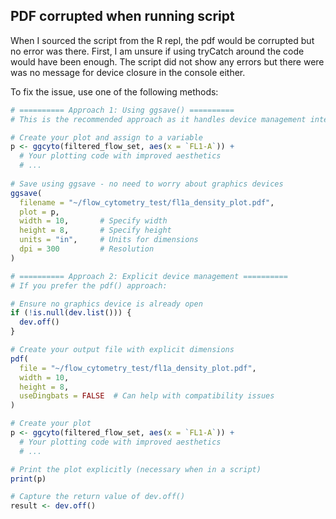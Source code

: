 ## PDF corrupted when running script
When I sourced the script from the R repl, the pdf would be corrupted but no error was there.
First, I am unsure if using tryCatch around the code would have been enough. The script did not show any errors but there were was no message for device closure in the console either.

To fix the issue, use one of the following methods:
```r
# ========== Approach 1: Using ggsave() ==========
# This is the recommended approach as it handles device management internally

# Create your plot and assign to a variable
p <- ggcyto(filtered_flow_set, aes(x = `FL1-A`)) +
  # Your plotting code with improved aesthetics
  # ...
  
# Save using ggsave - no need to worry about graphics devices
ggsave(
  filename = "~/flow_cytometry_test/fl1a_density_plot.pdf", 
  plot = p,
  width = 10,       # Specify width
  height = 8,       # Specify height
  units = "in",     # Units for dimensions
  dpi = 300         # Resolution
)

# ========== Approach 2: Explicit device management ==========
# If you prefer the pdf() approach:

# Ensure no graphics device is already open
if (!is.null(dev.list())) {
  dev.off()
}

# Create your output file with explicit dimensions
pdf(
  file = "~/flow_cytometry_test/fl1a_density_plot.pdf",
  width = 10,
  height = 8,
  useDingbats = FALSE  # Can help with compatibility issues
)

# Create your plot
p <- ggcyto(filtered_flow_set, aes(x = `FL1-A`)) +
  # Your plotting code with improved aesthetics
  # ...

# Print the plot explicitly (necessary when in a script)
print(p)

# Capture the return value of dev.off()
result <- dev.off()
```
